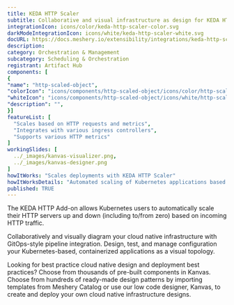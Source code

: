 ```yaml
---
title: KEDA HTTP Scaler
subtitle: Collaborative and visual infrastructure as design for KEDA HTTP Scaler
integrationIcon: icons/color/keda-http-scaler-color.svg
darkModeIntegrationIcon: icons/white/keda-http-scaler-white.svg
docURL: https://docs.meshery.io/extensibility/integrations/keda-http-scaler
description: 
category: Orchestration & Management
subcategory: Scheduling & Orchestration
registrant: Artifact Hub
components: [
{
"name": "http-scaled-object",
"colorIcon": "icons/components/http-scaled-object/icons/color/http-scaled-object-color.svg",
"whiteIcon": "icons/components/http-scaled-object/icons/white/http-scaled-object-white.svg",
"description": "",
}]
featureList: [
  "Scales based on HTTP requests and metrics",
  "Integrates with various ingress controllers",
  "Supports various HTTP metrics"
]
workingSlides: [
  ../_images/kanvas-visualizer.png,
  ../_images/kanvas-designer.png
]
howItWorks: "Scales deployments with KEDA HTTP Scaler"
howItWorksDetails: "Automated scaling of Kubernetes applications based on HTTP traffic"
published: TRUE
---
```

<p>
The KEDA HTTP Add-on allows Kubernetes users to automatically scale their HTTP servers up and down (including to/from zero) based on incoming HTTP traffic.
</p>
<p>
    Collaboratively and visually diagram your cloud native infrastructure with GitOps-style pipeline integration. Design, test, and manage configuration your Kubernetes-based, containerized applications as a visual topology.
</p>
<p>
    Looking for best practice cloud native design and deployment best practices? Choose from thousands of pre-built components in Kanvas. Choose from hundreds of ready-made design patterns by importing templates from Meshery Catalog or use our low code designer, Kanvas, to create and deploy your own cloud native infrastructure designs.
</p>
